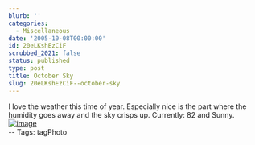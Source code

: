 ```yaml
---
blurb: ''
categories:
  - Miscellaneous
date: '2005-10-08T00:00:00'
id: 20eLKshEzCiF
scrubbed_2021: false
status: published
type: post
title: October Sky
slug: 20eLKshEzCiF--october-sky
---
```


I love the weather this time of year. Especially nice is the part
where the humidity goes away and the sky crisps up. Currently: 82
and Sunny.  
[![image](https://photos1.blogger.com/blogger/2691/1643/400/20051008_155654a.jpg)](http://photos1.blogger.com/blogger/2691/1643/1600/20051008_155654a.jpg)  
-- Tags: tagPhoto
